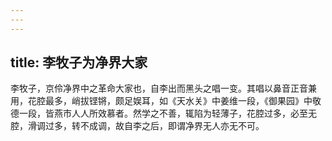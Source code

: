 ```yaml
---
---
---
```

title: 李牧子为净界大家
---



李牧子，京伶净界中之革命大家也，自李出而黑头之唱一变。其唱以鼻音正音兼用，花腔最多，峭拔铿锵，颇足娱耳，如《天水关》中姜维一段，《御果园》中敬德一段，皆燕市人人所效慕者。然学之不善，辄陷为轻薄子，花腔过多，必至无腔，滑调过多，转不成调，故自李之后，即谓净界无人亦无不可。